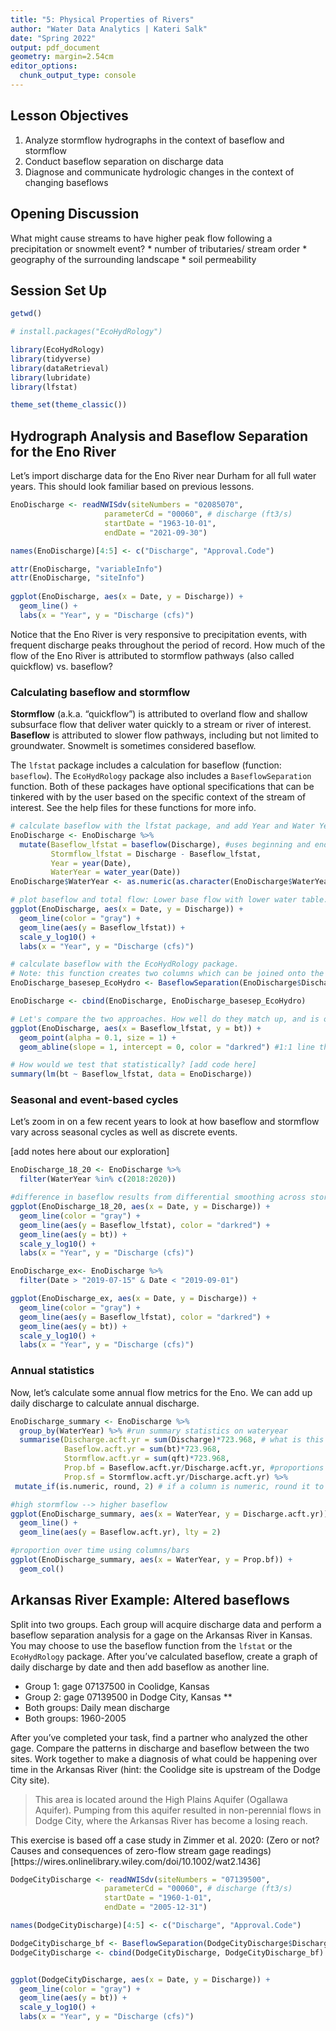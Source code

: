 ```yaml
---
title: "5: Physical Properties of Rivers"
author: "Water Data Analytics | Kateri Salk"
date: "Spring 2022"
output: pdf_document
geometry: margin=2.54cm
editor_options: 
  chunk_output_type: console
---
```


## Lesson Objectives
1. Analyze stormflow hydrographs in the context of baseflow and stormflow
2. Conduct baseflow separation on discharge data
3. Diagnose and communicate hydrologic changes in the context of changing baseflows

## Opening Discussion

What might cause streams to have higher peak flow following a precipitation or snowmelt event? 
* number of tributaries/ stream order
* geography of the surrounding landscape
* soil permeability

## Session Set Up

```r
getwd()

# install.packages("EcoHydRology")

library(EcoHydRology)
library(tidyverse)
library(dataRetrieval)
library(lubridate)
library(lfstat)

theme_set(theme_classic())
```


## Hydrograph Analysis and Baseflow Separation for the Eno River

Let's import discharge data for the Eno River near Durham for all full water years. This should look familiar based on previous lessons.

```r
EnoDischarge <- readNWISdv(siteNumbers = "02085070",
                     parameterCd = "00060", # discharge (ft3/s)
                     startDate = "1963-10-01", 
                     endDate = "2021-09-30")

names(EnoDischarge)[4:5] <- c("Discharge", "Approval.Code")

attr(EnoDischarge, "variableInfo")
attr(EnoDischarge, "siteInfo")
  
ggplot(EnoDischarge, aes(x = Date, y = Discharge)) +
  geom_line() +
  labs(x = "Year", y = "Discharge (cfs)")
```

Notice that the Eno River is very responsive to precipitation events, with frequent discharge peaks throughout the period of record. How much of the flow of the Eno River is attributed to stormflow pathways (also called quickflow) vs. baseflow?


### Calculating baseflow and stormflow

**Stormflow** (a.k.a. "quickflow") is attributed to overland flow and shallow subsurface flow that deliver water quickly to a stream or river of interest. **Baseflow** is attributed to slower flow pathways, including but not limited to groundwater. Snowmelt is sometimes considered baseflow.

The `lfstat` package includes a calculation for baseflow (function: `baseflow`). The `EcoHydRology` package also includes a `BaseflowSeparation` function. Both of these packages have optional specifications that can be tinkered with by the user based on the specific context of the stream of interest. See the help files for these functions for more info.

```r
# calculate baseflow with the lfstat package, and add Year and Water Year
EnoDischarge <- EnoDischarge %>%
  mutate(Baseflow_lfstat = baseflow(Discharge), #uses beginning and end of dataset to calibrate, so it will not calculate baseflow or stormflow for these periods (total 24 days)
         Stormflow_lfstat = Discharge - Baseflow_lfstat,
         Year = year(Date), 
         WaterYear = water_year(Date))
EnoDischarge$WaterYear <- as.numeric(as.character(EnoDischarge$WaterYear))

# plot baseflow and total flow: Lower base flow with lower water table. There is high variability in the Eno River baseflow. Total magnitudes of baseflow and total flow are quite different.
ggplot(EnoDischarge, aes(x = Date, y = Discharge)) +
  geom_line(color = "gray") +
  geom_line(aes(y = Baseflow_lfstat)) +
  scale_y_log10() +
  labs(x = "Year", y = "Discharge (cfs)")

# calculate baseflow with the EcoHydRology package.
# Note: this function creates two columns which can be joined onto the original dataset. This function will calculate baseflow and storm flow at the same time, without us having to calculate stormflow manually. However, you need to combine it back to the original dataset because the output will only be baseflow and quickflow.
EnoDischarge_basesep_EcoHydro <- BaseflowSeparation(EnoDischarge$Discharge)

EnoDischarge <- cbind(EnoDischarge, EnoDischarge_basesep_EcoHydro)

# Let's compare the two approaches. How well do they match up, and is one biased a certain way?
ggplot(EnoDischarge, aes(x = Baseflow_lfstat, y = bt)) +
  geom_point(alpha = 0.1, size = 1) +
  geom_abline(slope = 1, intercept = 0, color = "darkred") #1:1 line that shows whether or not the two values are exactly the same. Plot shows that they are related, but not exactly the same. They are more similar at smaller flows. In some cases, one baseflow is a range of baseflows using the other method. Departures at higher flows represent storm events (curvilinear areas). 

# How would we test that statistically? [add code here]
summary(lm(bt ~ Baseflow_lfstat, data = EnoDischarge))

```

### Seasonal and event-based cycles

Let's zoom in on a few recent years to look at how baseflow and stormflow vary across seasonal cycles as well as discrete events. 

[add notes here about our exploration]

```r
EnoDischarge_18_20 <- EnoDischarge %>%
  filter(WaterYear %in% c(2018:2020))

#difference in baseflow results from differential smoothing across stormflow events. Storm-driven increases in baseflow due to water table recharging.
ggplot(EnoDischarge_18_20, aes(x = Date, y = Discharge)) +
  geom_line(color = "gray") +
  geom_line(aes(y = Baseflow_lfstat), color = "darkred") +
  geom_line(aes(y = bt)) +
  scale_y_log10() +
  labs(x = "Year", y = "Discharge (cfs)")

EnoDischarge_ex<- EnoDischarge %>%
  filter(Date > "2019-07-15" & Date < "2019-09-01")

ggplot(EnoDischarge_ex, aes(x = Date, y = Discharge)) +
  geom_line(color = "gray") +
  geom_line(aes(y = Baseflow_lfstat), color = "darkred") +
  geom_line(aes(y = bt)) +
  scale_y_log10() +
  labs(x = "Year", y = "Discharge (cfs)")

```

### Annual statistics

Now, let's calculate some annual flow metrics for the Eno. We can add up daily discharge to calculate annual discharge. 

```r
EnoDischarge_summary <- EnoDischarge %>%
  group_by(WaterYear) %>% #run summary statistics on wateryear
  summarise(Discharge.acft.yr = sum(Discharge)*723.968, # what is this factor? cfs-->acre-ft/yr
            Baseflow.acft.yr = sum(bt)*723.968,
            Stormflow.acft.yr = sum(qft)*723.968,
            Prop.bf = Baseflow.acft.yr/Discharge.acft.yr, #proportions
            Prop.sf = Stormflow.acft.yr/Discharge.acft.yr) %>%
 mutate_if(is.numeric, round, 2) # if a column is numeric, round it to two decimal places

#high stormflow --> higher baseflow
ggplot(EnoDischarge_summary, aes(x = WaterYear, y = Discharge.acft.yr)) +
  geom_line() +
  geom_line(aes(y = Baseflow.acft.yr), lty = 2)

#proportion over time using columns/bars
ggplot(EnoDischarge_summary, aes(x = WaterYear, y = Prop.bf)) +
  geom_col()
```

## Arkansas River Example: Altered baseflows

Split into two groups. Each group will acquire discharge data and perform a baseflow separation analysis for a gage on the Arkansas River in Kansas. You may choose to use the baseflow function from the `lfstat` or the `EcoHydRology` package. After you've calculated baseflow, create a graph of daily discharge by date and then add baseflow as another line. 

* Group 1: gage 07137500  in Coolidge, Kansas
* Group 2: gage 07139500 in Dodge City, Kansas **
* Both groups: Daily mean discharge
* Both groups: 1960-2005

After you've completed your task, find a partner who analyzed the other gage. Compare the patterns in discharge and baseflow between the two sites. Work together to make a diagnosis of what could be happening over time in the Arkansas River (hint: the Coolidge site is upstream of the Dodge City site). 

>This area is located around the High Plains Aquifer (Ogallawa Aquifer). Pumping from this aquifer resulted in non-perennial flows in Dodge City, where the Arkansas River has become a losing reach.

This exercise is based off a case study in Zimmer et al. 2020: (Zero or not? Causes and consequences of zero-flow stream gage  readings)[https://wires.onlinelibrary.wiley.com/doi/10.1002/wat2.1436]

```r
DodgeCityDischarge <- readNWISdv(siteNumbers = "07139500",
                     parameterCd = "00060", # discharge (ft3/s)
                     startDate = "1960-1-01", 
                     endDate = "2005-12-31")

names(DodgeCityDischarge)[4:5] <- c("Discharge", "Approval.Code")

DodgeCityDischarge_bf <- BaseflowSeparation(DodgeCityDischarge$Discharge)
DodgeCityDischarge <- cbind(DodgeCityDischarge, DodgeCityDischarge_bf)


ggplot(DodgeCityDischarge, aes(x = Date, y = Discharge)) +
  geom_line(color = "gray") +
  geom_line(aes(y = bt)) +
  scale_y_log10() +
  labs(x = "Year", y = "Discharge (cfs)")
```

